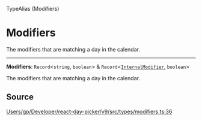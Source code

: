 <SectionTitle>TypeAlias (Modifiers)</SectionTitle>

# Modifiers

<Description>
The modifiers that are matching a day in the calendar.
</Description>

---

<a id="undefined" name="undefined"></a>

<SignatureMemberIdentifier>**Modifiers**: `Record`\<`string`, `boolean`\> & `Record`\<[`InternalModifier`](/api/type-aliases/InternalModifier.md), `boolean`\></SignatureMemberIdentifier>

The modifiers that are matching a day in the calendar.

## Source

[Users/gp/Developer/react-day-picker/v9/src/types/modifiers.ts:36](https://github.com/gpbl/react-day-picker/blob/a7b1c7f4e/src/types/modifiers.ts#L36)
